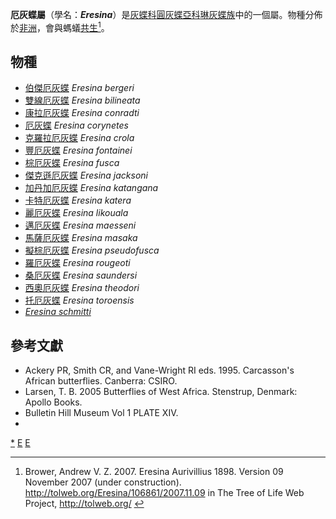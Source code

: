 {{NoteTA|G1=Butterfly}}
{{Automatic Taxobox
| taxon = Eresina
| authority = Aurivillius, 1898
| image = Eresina toroensis1.JPG
| image_caption = 雌性[[托厄灰蝶|托厄灰蝶]]<br />''Eresina toroensis'' ♀
| type_species = [[厄灰蝶|厄灰蝶]]<br />''Durbania corynetes''
| type_species_authority = Grose-Smith & Kirby, 1890
| subdivision_ranks = 物種
| subdivision = 共19種，詳見正文。
| synonyms = 
}}

'''厄灰蝶屬'''（學名：'''''Eresina'''''）是[[灰蝶科|灰蝶科]][[圓灰蝶亞科|圓灰蝶亞科]][[琳灰蝶族|琳灰蝶族]]中的一個屬。物種分佈於[[非洲|非洲]]，會與螞蟻[[共生|共生]]<ref>Brower, Andrew V. Z. 2007. Eresina Aurivillius 1898. Version 09 November 2007 (under construction). http://tolweb.org/Eresina/106861/2007.11.09 {{Wayback|url=http://tolweb.org/Eresina/106861/2007.11.09 |date=20200203020512 }} in The Tree of Life Web Project, http://tolweb.org/ {{Wayback|url=http://tolweb.org/ |date=20110515100516 }}</ref>。

== 物種 ==
* [[伯傑厄灰蝶|伯傑厄灰蝶]] ''Eresina bergeri''
* [[雙線厄灰蝶|雙線厄灰蝶]] ''Eresina bilineata''
* [[康拉厄灰蝶|康拉厄灰蝶]] ''Eresina conradti''
* [[厄灰蝶|厄灰蝶]] ''Eresina corynetes''
* [[克羅拉厄灰蝶|克羅拉厄灰蝶]] ''Eresina crola''
* [[豐厄灰蝶|豐厄灰蝶]] ''Eresina fontainei''
* [[棕厄灰蝶|棕厄灰蝶]] ''Eresina fusca''
* [[傑克遜厄灰蝶|傑克遜厄灰蝶]] ''Eresina jacksoni''
* [[加丹加厄灰蝶|加丹加厄灰蝶]] ''Eresina katangana''
* [[卡特厄灰蝶|卡特厄灰蝶]] ''Eresina katera''
* [[麗厄灰蝶|麗厄灰蝶]] ''Eresina likouala''
* [[邁厄灰蝶|邁厄灰蝶]] ''Eresina maesseni''
* [[馬薩厄灰蝶|馬薩厄灰蝶]] ''Eresina masaka''
* [[擬棕厄灰蝶|擬棕厄灰蝶]] ''Eresina pseudofusca''
* [[羅厄灰蝶|羅厄灰蝶]] ''Eresina rougeoti''
* [[桑厄灰蝶|桑厄灰蝶]] ''Eresina saundersi''
* [[西奧厄灰蝶|西奧厄灰蝶]] ''Eresina theodori''
* [[托厄灰蝶|托厄灰蝶]] ''Eresina toroensis''
* ''[[Eresina_schmitti|Eresina schmitti]]''

<!--
== 圖集 ==
<gallery>
</gallery>
-->
== 參考文獻 ==
{{reflist}}
* Ackery PR, Smith CR, and Vane-Wright RI eds. 1995. Carcasson's African butterflies. Canberra: CSIRO.
* Larsen, T. B. 2005 Butterflies of West Africa. Stenstrup, Denmark: Apollo Books.
* Bulletin Hill Museum Vol 1 PLATE XIV.
* {{Cite book | author = 寿建新 周尧 李宇飞 | title = 世界蝴蝶分類名錄 | location = 中國 | publisher = 陝西科學技術出版社 | date = 2006-04-01 | ISBN = 9787536936768 | language= zh-hans }}

{{Commons category| Eresina}}

{{圓灰蝶亞科}}
{{Taxonbar}}
[[Category:厄灰蝶屬|*]]
[[Category:琳灰蝶族|E]]
[[Category:_1898年描述的分类群|E]]